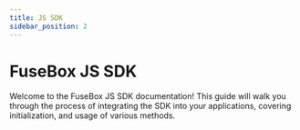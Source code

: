```yaml
---
title: JS SDK
sidebar_position: 2
---
```


# FuseBox JS SDK

Welcome to the FuseBox JS SDK documentation! This guide will walk you through the process of integrating the SDK into your applications, covering initialization, and usage of various methods.
